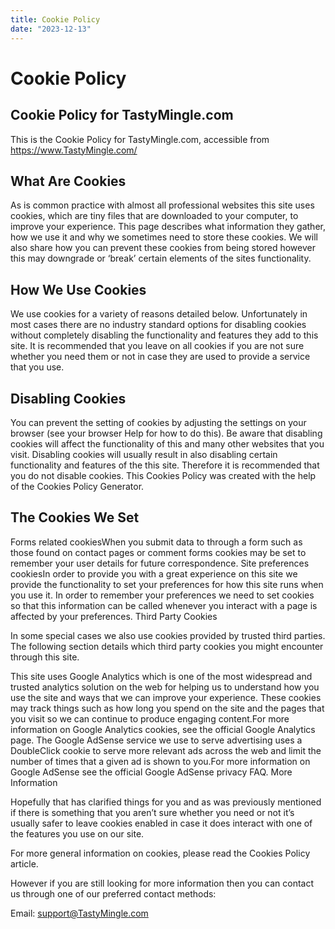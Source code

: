 ```yaml
---
title: Cookie Policy
date: "2023-12-13"
---
```


# Cookie Policy

## Cookie Policy for TastyMingle.com

This is the Cookie Policy for TastyMingle.com, accessible from https://www.TastyMingle.com/

## What Are Cookies

As is common practice with almost all professional websites this site uses cookies, which are tiny files that are downloaded to your computer, to improve your experience. This page describes what information they gather, how we use it and why we sometimes need to store these cookies. We will also share how you can prevent these cookies from being stored however this may downgrade or ‘break’ certain elements of the sites functionality.

## How We Use Cookies

We use cookies for a variety of reasons detailed below. Unfortunately in most cases there are no industry standard options for disabling cookies without completely disabling the functionality and features they add to this site. It is recommended that you leave on all cookies if you are not sure whether you need them or not in case they are used to provide a service that you use.

## Disabling Cookies

You can prevent the setting of cookies by adjusting the settings on your browser (see your browser Help for how to do this). Be aware that disabling cookies will affect the functionality of this and many other websites that you visit. Disabling cookies will usually result in also disabling certain functionality and features of the this site. Therefore it is recommended that you do not disable cookies. This Cookies Policy was created with the help of the Cookies Policy Generator.

## The Cookies We Set

Forms related cookiesWhen you submit data to through a form such as those found on contact pages or comment forms cookies may be set to remember your user details for future correspondence.
Site preferences cookiesIn order to provide you with a great experience on this site we provide the functionality to set your preferences for how this site runs when you use it. In order to remember your preferences we need to set cookies so that this information can be called whenever you interact with a page is affected by your preferences.
Third Party Cookies

In some special cases we also use cookies provided by trusted third parties. The following section details which third party cookies you might encounter through this site.

This site uses Google Analytics which is one of the most widespread and trusted analytics solution on the web for helping us to understand how you use the site and ways that we can improve your experience. These cookies may track things such as how long you spend on the site and the pages that you visit so we can continue to produce engaging content.For more information on Google Analytics cookies, see the official Google Analytics page.
The Google AdSense service we use to serve advertising uses a DoubleClick cookie to serve more relevant ads across the web and limit the number of times that a given ad is shown to you.For more information on Google AdSense see the official Google AdSense privacy FAQ.
More Information

Hopefully that has clarified things for you and as was previously mentioned if there is something that you aren’t sure whether you need or not it’s usually safer to leave cookies enabled in case it does interact with one of the features you use on our site.

For more general information on cookies, please read the Cookies Policy article.

However if you are still looking for more information then you can contact us through one of our preferred contact methods:

Email: support@TastyMingle.com
